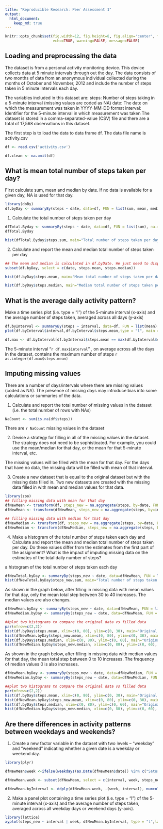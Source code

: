 ```yaml
---
title: "Reproducible Research: Peer Assessment 1"
output: 
  html_document:
    keep_md: true
---
```

```r
knitr::opts_chunk$set(fig.width=12, fig.height=8, fig.align='center', fig.path='Figs/',
                      echo=TRUE, warning=FALSE, message=FALSE)

```

## Loading and preprocessing the data
The dataset is from a personal activity monitoring device. This device collects data at 5 minute intervals through out the day. The data consists of two months of data from an anonymous individual collected during the months of October and November, 2012 and include the number of steps taken in 5 minute intervals each day.

The variables included in this dataset are:
steps: Number of steps taking in a 5-minute interval (missing values are coded as NA)
date: The date on which the measurement was taken in YYYY-MM-DD format
interval: Identifier for the 5-minute interval in which measurement was taken
The dataset is stored in a comma-separated-value (CSV) file and there are a total of 17,568 observations in this dataset.

The first step is to load the data to data frame df. The data file name is activity.csv

```r
df <- read.csv('activity.csv')

df.clean <- na.omit(df)
```


## What is mean total number of steps taken per day?
First calculate sum, mean and median by date. If no data is available for a given day, NA is used for that day.
```r
library(doBy)
df.byDay <- summaryBy(steps ~ date, data=df, FUN = list(sum, mean, median), na.rm=TRUE)

```
1. Calculate the total number of steps taken per day

```r
dfTotal.Byday <- summaryBy(steps ~ date, data=df, FUN = list(sum), na.rm=TRUE)
dfTotal.Byday
```
```r

hist(dfTotal.Byday$steps.sum, main="Total number of steps taken per day in two months", xlab="Total Steps")
```
2. Calculate and report the mean and median total number of steps taken per day
```r
## The mean and median is calculated in df.byDate. We just need to display them
subset(df.byDay, select = c(date, steps.mean, steps.median))
```

```r
hist(df.byDay$steps.mean, main="Mean total number of steps taken per day in two months", xlab="Mean Total Steps")

```
```r
hist(df.byDay$steps.median, main="Median total number of steps taken per day in two months", xlab="Median Total Steps")
```

## What is the average daily activity pattern?
Make a time series plot (i.e. type = "l") of the 5-minute interval (x-axis) and the average number of steps taken, averaged across all days (y-axis)
```r
df.byInterval <- summaryBy(steps ~ interval, data=df, FUN = list(mean), na.rm=TRUE)
plot(df.byInterval$interval,df.byInterval$steps.mean,type = "l", main = "Average number of steps taken by Interval", xlab = "Interval", ylab = "Average Steps")
```

```r
df.max <- df.byInterval[df.byInterval$steps.mean == max(df.byInterval$steps.mean),]
```
The 5-minute interval "`r df.max$interval`" , on average across all the days in the dataset, contains the maximum number of steps `r as.integer(df.max$steps.mean)`

## Imputing missing values
There are a number of days/intervals where there are missing values (coded as NA). The presence of missing days may introduce bias into some calculations or summaries of the data.

1. Calculate and report the total number of missing values in the dataset (i.e. the total number of rows with NAs)
```r
NaCount <- sum(is.na(df$steps))
```
There are `r NaCount` missing values in the dataset

2. Devise a strategy for filling in all of the missing values in the dataset. The strategy does not need to be sophisticated. For example, you could use the mean/median for that day, or the mean for that 5-minute interval, etc.

The missing values will be filled with the mean for that day. For the days that have no data, the missing data will be filled with mean of that interval.

3. Create a new dataset that is equal to the original dataset but with the missing data filled in.
Two new datasets are created with the missing data filled in with mean and median values for that data.
```r

library(zoo)
## filling missing data with mean for that day
dfNewMean <- transform(df, steps_new = na.aggregate(steps, by=date, FUN = mean))
dfNewMean <- transform(dfNewMean, steps_new = na.aggregate(steps, by=interval, FUN = mean))

## filling missing data with median for that day
dfNewMedian <- transform(df, steps_new = na.aggregate(steps, by=date, FUN = median))
dfNewMedian <- transform(dfNewMedian, steps_new = na.aggregate(steps, by=interval, FUN = median))
```

4. Make a histogram of the total number of steps taken each day and Calculate and report the mean and median total number of steps taken per day. Do these values differ from the estimates from the first part of the assignment? What is the impact of imputing missing data on the estimates of the total daily number of steps?

a histogram of the total number of steps taken each day 
```r
dfNewTotal.byDay <- summaryBy(steps_new ~ date, data=dfNewMean, FUN = list(sum))
hist(dfNewTotal.byDay$steps_new.sum, main="Total number of steps taken per day (with Filled Data)", xlab="Total Steps")
```

As shown in the graph below, after filling in missing data with mean values for that day, only the mean total step between 30 to 40 increases. The median values are also changes.
```r
dfNewMean.byDay <- summaryBy(steps_new ~ date, data=dfNewMean, FUN = list(mean))
dfNewMedian.byDay <- summaryBy(steps_new ~ date, data=dfNewMean, FUN = list(median))

##plot two histograms to compare the original data vs filled data
par(mfrow=c(2,2))
hist(df.byDay$steps.mean, xlim=c(0, 80), ylim=c(0, 30), main="Original Data", xlab = "Mean Total Steps Per Day")
hist(dfNewMean.byDay$steps_new.mean, xlim=c(0, 80), ylim=c(0, 30), main="Filled Data With Mean Total", xlab = "Mean Total Steps Per Day")
hist(df.byDay$steps.median, xlim=c(0, 80), ylim=c(0, 60), main="Original Data", xlab = "Median Total Steps Per Day")
hist(dfNewMedian.byDay$steps_new.median, xlim=c(0, 80), ylim=c(0, 60), main="Filled Data With Mean Total", xlab = "Median Total Steps Per Day")

```

As shown in the graph below, after filling in missing data with median values for that day, the mean total step between 0 to 10 increases. The frequency of median values 0 is also increases.
```r

dfNewMean.byDay <- summaryBy(steps_new ~ date, data=dfNewMedian, FUN = list(mean))
dfNewMedian.byDay <- summaryBy(steps_new ~ date, data=dfNewMedian, FUN = list(median))

##plot two histograms to compare the original data vs filled data
par(mfrow=c(2,2))
hist(df.byDay$steps.mean, xlim=c(0, 80), ylim=c(0, 30), main="Original Data", xlab = "Mean Total Steps Per Day")
hist(dfNewMean.byDay$steps_new.mean, xlim=c(0, 80), ylim=c(0, 30), main="Filled Data With Median Total", xlab = "Mean Total Steps Per Day")
hist(df.byDay$steps.median, xlim=c(0, 80), ylim=c(0, 60), main="Original Data", xlab = "Median Total Steps Per Day")
hist(dfNewMedian.byDay$steps_new.median, xlim=c(0, 80), ylim=c(0, 60), main="Filled Data With Median Total", xlab = "Median Total Steps Per Day")

```


## Are there differences in activity patterns between weekdays and weekends?
1. Create a new factor variable in the dataset with two levels -- "weekday" and "weekend" indicating whether a given date is a weekday or weekend day.
```r
library(plyr)

dfNewMean$week <-ifelse(weekdays(as.Date(dfNewMean$date)) %in% c("Saturday","Sunday"), "Weekend","weekday")

dfNewMean.week <- subset(dfNewMean, select = c(interval, week, steps_new))

dfNewMean.byInterval <- ddply(dfNewMean.week, .(week, interval), numcolwise(mean))

```

2. Make a panel plot containing a time series plot (i.e. type = "l") of the 5-minute interval (x-axis) and the average number of steps taken, averaged across all weekday days or weekend days (y-axis).
```r
library(lattice)
xyplot(steps_new ~ interval | week, dfNewMean.byInterval, type = "l",layout=c(1,2), ylab = "Number of Steps")
```


